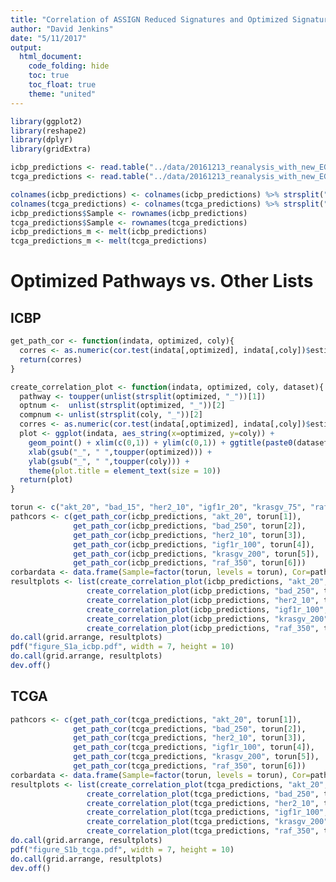 ```yaml
---
title: "Correlation of ASSIGN Reduced Signatures and Optimized Signature"
author: "David Jenkins"
date: "5/11/2017"
output:
  html_document:
    code_folding: hide
    toc: true
    toc_float: true
    theme: "united"
---
```


```r
library(ggplot2)
library(reshape2)
library(dplyr)
library(gridExtra)

icbp_predictions <- read.table("../data/20161213_reanalysis_with_new_EGFR_icbp.predictions.txt", sep="\t", header=T)
tcga_predictions <- read.table("../data/20161213_reanalysis_with_new_EGFR_tcga.predictions.txt", sep="\t", header=T)

colnames(icbp_predictions) <- colnames(icbp_predictions) %>% strsplit("_") %>% lapply(function(x) paste(x[1],x[2], sep="_")) %>% unlist
colnames(tcga_predictions) <- colnames(tcga_predictions) %>% strsplit("_") %>% lapply(function(x) paste(x[1],x[2], sep="_")) %>% unlist
icbp_predictions$Sample <- rownames(icbp_predictions)
tcga_predictions$Sample <- rownames(tcga_predictions)
icbp_predictions_m <- melt(icbp_predictions)
tcga_predictions_m <- melt(tcga_predictions)
```

# Optimized Pathways vs. Other Lists {.tabset}

## ICBP

```r
get_path_cor <- function(indata, optimized, coly){
  corres <- as.numeric(cor.test(indata[,optimized], indata[,coly])$estimate)
  return(corres)
}

create_correlation_plot <- function(indata, optimized, coly, dataset){
  pathway <- toupper(unlist(strsplit(optimized, "_"))[1])
  optnum <-  unlist(strsplit(optimized, "_"))[2]
  compnum <- unlist(strsplit(coly, "_"))[2]
  corres <- as.numeric(cor.test(indata[,optimized], indata[,coly])$estimate)
  plot <- ggplot(indata, aes_string(x=optimized, y=coly)) +
    geom_point() + xlim(c(0,1)) + ylim(c(0,1)) + ggtitle(paste0(dataset, ": ",pathway," ",optnum," vs. ", compnum," - cor: ", round(corres,3))) + 
    xlab(gsub("_", " ",toupper(optimized))) +
    ylab(gsub("_", " ",toupper(coly))) +
    theme(plot.title = element_text(size = 10))
  return(plot)
}

torun <- c("akt_20", "bad_15", "her2_10", "igf1r_20", "krasgv_75", "raf_50")
pathcors <- c(get_path_cor(icbp_predictions, "akt_20", torun[1]),
              get_path_cor(icbp_predictions, "bad_250", torun[2]),
              get_path_cor(icbp_predictions, "her2_10", torun[3]),
              get_path_cor(icbp_predictions, "igf1r_100", torun[4]),
              get_path_cor(icbp_predictions, "krasgv_200", torun[5]),
              get_path_cor(icbp_predictions, "raf_350", torun[6]))
corbardata <- data.frame(Sample=factor(torun, levels = torun), Cor=pathcors)
resultplots <- list(create_correlation_plot(icbp_predictions, "akt_20", torun[1], "ICBP"),
                 create_correlation_plot(icbp_predictions, "bad_250", torun[2], "ICBP"),
                 create_correlation_plot(icbp_predictions, "her2_10", torun[3], "ICBP"),
                 create_correlation_plot(icbp_predictions, "igf1r_100", torun[4], "ICBP"),
                 create_correlation_plot(icbp_predictions, "krasgv_200", torun[5], "ICBP"),
                 create_correlation_plot(icbp_predictions, "raf_350", torun[6], "ICBP"))
do.call(grid.arrange, resultplots)
pdf("figure_S1a_icbp.pdf", width = 7, height = 10)
do.call(grid.arrange, resultplots)
dev.off()
```

## TCGA


```r
pathcors <- c(get_path_cor(tcga_predictions, "akt_20", torun[1]),
              get_path_cor(tcga_predictions, "bad_250", torun[2]),
              get_path_cor(tcga_predictions, "her2_10", torun[3]),
              get_path_cor(tcga_predictions, "igf1r_100", torun[4]),
              get_path_cor(tcga_predictions, "krasgv_200", torun[5]),
              get_path_cor(tcga_predictions, "raf_350", torun[6]))
corbardata <- data.frame(Sample=factor(torun, levels = torun), Cor=pathcors)
resultplots <- list(create_correlation_plot(tcga_predictions, "akt_20", torun[1], "TCGA"),
                 create_correlation_plot(tcga_predictions, "bad_250", torun[2], "TCGA"),
                 create_correlation_plot(tcga_predictions, "her2_10", torun[3], "TCGA"),
                 create_correlation_plot(tcga_predictions, "igf1r_100", torun[4], "TCGA"),
                 create_correlation_plot(tcga_predictions, "krasgv_200", torun[5], "TCGA"),
                 create_correlation_plot(tcga_predictions, "raf_350", torun[6], "TCGA"))
do.call(grid.arrange, resultplots)
pdf("figure_S1b_tcga.pdf", width = 7, height = 10)
do.call(grid.arrange, resultplots)
dev.off()
```
